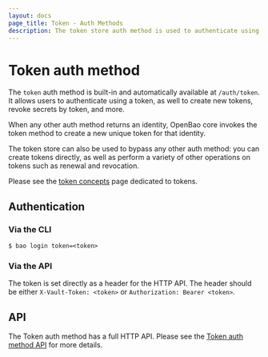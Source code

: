 ```yaml
---
layout: docs
page_title: Token - Auth Methods
description: The token store auth method is used to authenticate using tokens.
---
```


# Token auth method

The `token` auth method is built-in and automatically available at `/auth/token`. It
allows users to authenticate using a token, as well to create new tokens, revoke
secrets by token, and more.

When any other auth method returns an identity, OpenBao core invokes the
token method to create a new unique token for that identity.

The token store can also be used to bypass any other auth method:
you can create tokens directly, as well as perform a variety of other
operations on tokens such as renewal and revocation.

Please see the [token concepts](/vault/docs/concepts/tokens) page dedicated
to tokens.

## Authentication

### Via the CLI

```shell-session
$ bao login token=<token>
```

### Via the API

The token is set directly as a header for the HTTP API. The header should be
either `X-Vault-Token: <token>` or `Authorization: Bearer <token>`.

## API

The Token auth method has a full HTTP API. Please see the
[Token auth method API](/vault/api-docs/auth/token) for more
details.
